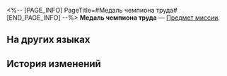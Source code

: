 <%-- [PAGE_INFO]
PageTitle=#Медаль чемпиона труда#
[END_PAGE_INFO] --%>
{{Предмет Инфобокс
|id          = 140568
|Изображение = Предмет Медаль чемпиона труда.png
|Тип         = Предмет миссии
|Инвентарь   = Миссии
|Редкость    = 4
|Эффект      = 
|Описание    = Памятная медаль Сада жизни, вручаемая в награду за тяжёлый труд победившего отряда химер.
}}
{{Описание|''«Самым трудолюбивым химерам. Мы с нетерпением ждём ваших новых трудовых подвигов!»''}}
'''Медаль чемпиона труда''' — [[Предмет миссии]].

==На других языках==
{{На других языках
|en   = "Work Champion" Medal
|zhs  = 「工作冠军」奖章
|zht  = 「工作冠軍」獎章
|ja   = 「仕事王」の表彰メダル
|ko   = 「작업 챔피언」 메달
|es   = Medalla de {{MC|ж=campeona|м=campeón}} del trabajo
|fr   = Médaille des Champions du travail
|ru   = Медаль чемпиона труда
|th   = เหรียญ "สุดยอดนักทำงาน"
|vi   = Huy Chương "Quán Quân Công Việc"
|de   = Medaille „Arbeitsmeister“
|id   = Medali "Juara Kerja"
|pt   = Medalha de "Campeão do Trabalho"
}}

==История изменений==
{{История изменений|3.5}}